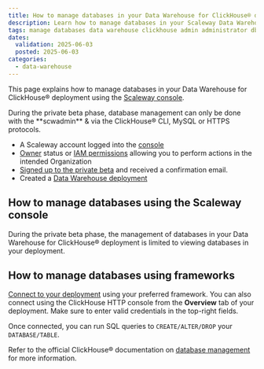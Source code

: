 ```yaml
---
title: How to manage databases in your Data Warehouse for ClickHouse® deployment
description: Learn how to manage databases in your Scaleway Data Warehouse for ClickHouse® deployment.
tags: manage databases data warehouse clickhouse admin administrator db table create drop delete
dates:
  validation: 2025-06-03
  posted: 2025-06-03
categories:
  - data-warehouse
---
```



This page explains how to manage databases in your Data Warehouse for ClickHouse® deployment using the [Scaleway console](https://console.scaleway.com/).

<Message type="note">
During the private beta phase, database management can only be done with the **scwadmin** & via the ClickHouse® CLI, MySQL or HTTPS protocols.
</Message>

<Requirements />

- A Scaleway account logged into the [console](https://console.scaleway.com)
- [Owner](/iam/concepts/#owner) status or [IAM permissions](/iam/concepts/#permission) allowing you to perform actions in the intended Organization
- [Signed up to the private beta](https://www.scaleway.com/fr/betas/) and received a confirmation email.
- Created a [Data Warehouse deployment](/data-warehouse/how-to/create-deployment/)

## How to manage databases using the Scaleway console

During the private beta phase, the management of databases in your Data Warehouse for ClickHouse® deployment is limited to viewing databases  in your deployment.

## How to manage databases using frameworks

[Connect to your deployment](/data-warehouse/how-to/connect-applications/) using your preferred framework. 
    <Message type="tip">
    You can also connect using the ClickHouse HTTP console from the **Overview** tab of your deployment. Make sure to enter valid credentials in the top-right fields.
    </Message>

Once connected, you can run SQL queries to `CREATE/ALTER/DROP` your `DATABASE/TABLE`.

Refer to the official ClickHouse® documentation on [database management](https://clickhouse.com/docs/starter-guides) for more information.